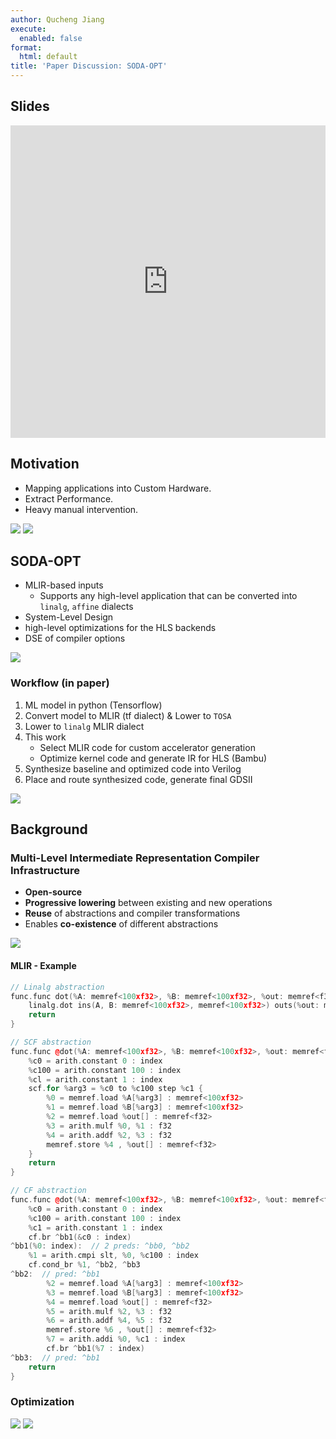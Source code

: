 ```yaml
---
author: Qucheng Jiang
execute:
  enabled: false
format:
  html: default
title: 'Paper Discussion: SODA-OPT'
---
```


## Slides

<iframe src="https://docs.google.com/gview?url=https://normrubin.github.io/blogs/Qucheng/file/Tutorial_SODA-OPT.pdf" style="width: 100%;height: 500px;border: none;" frameborder="0"></iframe>




## Motivation

- Mapping applications into Custom Hardware. 
- Extract Performance.
- Heavy manual intervention.

![](img/soda-opt/Pasted%20image%2020241105114921.png)
![](img/soda-opt/Pasted%20image%2020241105114850.png)


## SODA-OPT

- MLIR-based inputs
	- Supports any high-level application that can be converted into `linalg`, `affine` dialects
- System-Level Design
- high-level optimizations for the HLS backends
- DSE of compiler options

![](img/soda-opt/Pasted%20image%2020241105115307.png)

### Workflow (in paper)

1. ML model in python (Tensorflow)
2. Convert model to MLIR (tf dialect) & Lower to `TOSA`
3. Lower to `linalg` MLIR dialect
4. This work
	- Select MLIR code for custom accelerator generation
	- Optimize kernel code and generate IR for HLS (Bambu)
5. Synthesize baseline and optimized code into Verilog
6. Place and route synthesized code, generate final GDSII

![](img/soda-opt/Pasted%20image%2020241105122150.png)



## Background

### Multi-Level Intermediate Representation Compiler Infrastructure

- **Open-source**
- **Progressive lowering** between existing and new operations
- **Reuse** of abstractions and compiler transformations
- Enables **co-existence** of different abstractions

![](img/soda-opt/Pasted%20image%2020241105115019.png)

#### MLIR - Example
```c++
// Linalg abstraction
func.func dot(%A: memref<100xf32>, %B: memref<100xf32>, %out: memref<f32>){
	linalg.dot ins(A, B: memref<100xf32>, memref<100xf32>) outs(%out: memref<f32>)
	return
}
```

```c++
// SCF abstraction
func.func @dot(%A: memref<100xf32>, %B: memref<100xf32>, %out: memref<f32>){
	%c0 = arith.constant 0 : index
	%c100 = arith.constant 100 : index
	%cl = arith.constant 1 : index
	scf.for %arg3 = %c0 to %c100 step %c1 {
		%0 = memref.load %A[%arg3] : memref<100xf32>
		%1 = memref.load %B[%arg3] : memref<100xf32>
		%2 = memref.load %out[] : memref<f32>
		%3 = arith.mulf %0, %1 : f32
		%4 = arith.addf %2, %3 : f32
		memref.store %4 , %out[] : memref<f32>
	}
	return
}
```

```c++
// CF abstraction
func.func @dot(%A: memref<100xf32>, %B: memref<100xf32>, %out: memref<f32>){
	%c0 = arith.constant 0 : index
	%c100 = arith.constant 100 : index
	%c1 = arith.constant 1 : index
	cf.br ^bb1(&c0 : index)
^bb1(%0: index):  // 2 preds: ^bb0, ^bb2
	%1 = arith.cmpi slt, %0, %c100 : index
	cf.cond_br %1, ^bb2, ^bb3
^bb2:  // pred: ^bb1
		%2 = memref.load %A[%arg3] : memref<100xf32>
		%3 = memref.load %B[%arg3] : memref<100xf32>
		%4 = memref.load %out[] : memref<f32>
		%5 = arith.mulf %2, %3 : f32
		%6 = arith.addf %4, %5 : f32
		memref.store %6 , %out[] : memref<f32>
		%7 = arith.addi %0, %c1 : index
		cf.br ^bb1(%7 : index)
^bb3:  // pred: ^bb1
	return
}
```




### Optimization

![](img/soda-opt/Pasted%20image%2020241105125028.png)
![](img/soda-opt/legend.png)